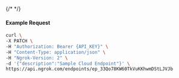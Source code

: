 {/* <!-- Code generated for API Clients. DO NOT EDIT. --> */}

#### Example Request
```bash
curl \
-X PATCH \
-H "Authorization: Bearer {API_KEY}" \
-H "Content-Type: application/json" \
-H "Ngrok-Version: 2" \
-d '{"description":"Sample Cloud Endpoint"}' \
https://api.ngrok.com/endpoints/ep_33Qo78KW60TkVuKKhwmDStLJVJb
```